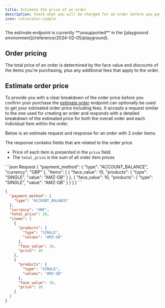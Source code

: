 ```yaml
---
title: Estimate the price of an order
description: Check what you will be charged for an order before you pay
icon: calculator-simple
---
```


<Info>
  The estimate endpoint is currently **unsupported** in the [playground
  environment](/reference/2024-02-05/playground).
</Info>

## Order pricing

The total price of an order is determined by the face value and discounts of the items you're purchasing, plus any additional fees that apply to the order.

## Estimate order price

To provide you with a clear breakdown of the order price before you confirm your purchase the [estimate order](/reference/2024-02-05/endpoint/orders/estimate) endpoint can optionally be used to get your estimated order price including fees. It accepts a request similar to the one used for creating an order and responds with a detailed breakdown of the estimated price for both the overall order and each individual item within the order.

Below is an estimate request and response for an order with 2 order items.

The response contains fields that are related to the order price.

- Price of each item is presented in the `price` field.
- The `total_price` is the sum of all order item prices

<CodeGroup>
```json Request
{
  "payment_method": {
    "type": "ACCOUNT_BALANCE",
    "currency": "GBP"
  },
  "items": [
    {
      "face_value": 10,
      "products": {
        "type": "SINGLE",
        "value": "AMZ-GB"
      }
    },
    {
      "face_value": 10,
      "products": {
        "type": "SINGLE",
        "value": "AMZ-GB"
      }
    }
  ]
}
```

```json Response {6,13-14,21-22}
{
  "payment_method": {
    "type": "ACCOUNT_BALANCE"
  },
  "currency": "GBP",
  "total_price": 20,
  "items": [
    {
      "products": {
        "type": "SINGLE",
        "values": "AMZ-GB"
      },
      "face_value": 10,
      "price": 10
    },
    {
      "products": {
        "type": "SINGLE",
        "values": "AMZ-GB"
      },
      "face_value": 10,
      "price": 10
    }
  ]
}
```

</CodeGroup>
